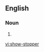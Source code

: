 ==English==

===Noun===
{{en-noun}}

# {{alternative spelling of|showstopper|lang=en}}

[[vi:show-stopper]]